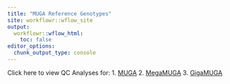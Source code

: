 ```yaml
---
title: "MUGA Reference Genotypes"
site: workflowr::wflow_site
output:
  workflowr::wflow_html:
    toc: false
editor_options:
  chunk_output_type: console
---
```


Click here to view QC Analyses for:
1. [MUGA](MUGA_Reference_QC.html)
2. [MegaMUGA](MegaMUGA_Reference_QC.html)
3. [GigaMUGA](GigaMUGA_Reference_QC.html)
